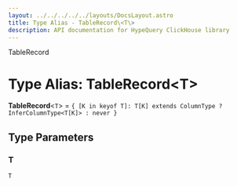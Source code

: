 ```yaml
---
layout: ../../../../../layouts/DocsLayout.astro
title: Type Alias - TableRecord\<T\>
description: API documentation for HypeQuery ClickHouse library
---
```


TableRecord

# Type Alias: TableRecord\<T\>

**TableRecord**\<`T`\> = `{ [K in keyof T]: T[K] extends ColumnType ? InferColumnType<T[K]> : never }`

## Type Parameters

### T

`T`
